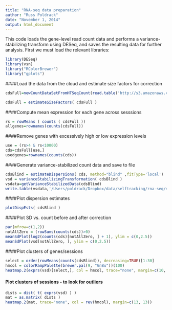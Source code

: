 ```yaml
---
title: "RNA-seq data preparation"
author: "Russ Poldrack"
date: "November 1, 2014"
output: html_document
---
```


This code loads the gene-level read count data and performs a variance-stabilizing transform using DESeq, and saves the resulting data for further analysis. First we must load the relevant libraries:

``` r
library(DESeq)
library(vsn)
library("RColorBrewer")
library("gplots")

```

####Load the data from the cloud and estimate size factors for correction

```r
cdsFull=newCountDataSetFromHTSeqCount(read.table('http://s3.amazonaws.com/openfmri/ds031/RNA-seq/htcount_files.txt'),directory='http://s3.amazonaws.com/openfmri/ds031/RNA-seq/htcount_files')

cdsFull = estimateSizeFactors( cdsFull )
```

####Compute mean expression for each gene across sesssions
```r
rs = rowMeans ( counts ( cdsFull ))
allgenes=rownames(counts(cdsFull))
```

####Remove genes with excessively high or low expression levels
```r
use = (rs>4 & rs<10000)
cds=cdsFull[use,]
usedgenes=rownames(counts(cds))
```

####Generate variance-stabilized count data and save to file
```r
cdsBlind = estimateDispersions( cds, method="blind" ,fitType='local')
vsd = varianceStabilizingTransformation( cdsBlind )
vsdata=getVarianceStabilizedData(cdsBlind)
write.table(vsdata,'/Users/poldrack/Dropbox/data/selftracking/rna-seq/varstab_data.txt')
```

####Plot dispersion estimates

```r
plotDispEsts( cdsBlind )
```

####Plot SD vs. count before and after correction
```r
par(mfrow=c(1,2))
notAllZero = (rowSums(counts(cds))>0)
meanSdPlot(log2(counts(cds)[notAllZero, ] + 1), ylim = c(0,2.5))
meanSdPlot(vsd[notAllZero, ], ylim = c(0,2.5))
```


####Plot clusters of genes/sessions
```r
select = order(rowMeans(counts(cdsBlind)), decreasing=TRUE)[1:30]
hmcol = colorRampPalette(brewer.pal(9, "GnBu"))(100)
heatmap.2(exprs(vsd)[select,], col = hmcol, trace="none", margin=c(10, 6))
```

#### Plot clusters of sessions - to look for outliers
```r
dists = dist( t( exprs(vsd) ) )
mat = as.matrix( dists )
heatmap.2(mat, trace="none", col = rev(hmcol), margin=c(13, 13))

```




